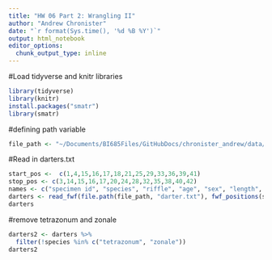 ```yaml
---
title: "HW 06 Part 2: Wrangling II"
author: "Andrew Chronister"
date: "`r format(Sys.time(), '%d %B %Y')`"
output: html_notebook
editor_options: 
  chunk_output_type: inline
---
```


#Load tidyverse and knitr libraries
```r
library(tidyverse)
library(knitr)
install.packages("smatr")
library(smatr)
```
#defining path variable
```r
file_path <- "~/Documents/BI685Files/GitHubDocs/chronister_andrew/data/"
```
#Read in darters.txt
```r
start_pos <-  c(1,4,15,16,17,18,21,25,29,33,36,39,41)
stop_pos <- c(3,14,15,16,17,20,24,28,32,35,38,40,42)
names <- c("specimen id", "species", "riffle", "age", "sex", "length", "depth", "velocity", "temperature", "majsub", "minsub", "majtype", "mintype")
darters <- read_fwf(file.path(file_path, "darter.txt"), fwf_positions(start_pos, stop_pos, col_names = names), skip = 13)
darters
```
#remove tetrazonum and zonale
```r
darters2 <- darters %>%
  filter(!species %in% c("tetrazonum", "zonale"))
darters2
```


